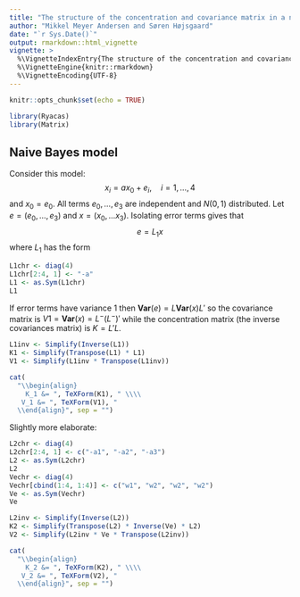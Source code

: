 ```yaml
---
title: "The structure of the concentration and covariance matrix in a naive Bayes model"
author: "Mikkel Meyer Andersen and Søren Højsgaard"
date: "`r Sys.Date()`"
output: rmarkdown::html_vignette
vignette: >
  %\VignetteIndexEntry{The structure of the concentration and covariance matrix in a naive Bayes model}
  %\VignetteEngine{knitr::rmarkdown}
  %\VignetteEncoding{UTF-8}
---
```


```r
knitr::opts_chunk$set(echo = TRUE)
```

```r
library(Ryacas)
library(Matrix)
```

## Naive Bayes model

Consider this model: 
$$
x_i = a x_0 + e_i, \quad i=1, \dots, 4
$$ 
and $x_0=e_0$. All terms $e_0, \dots, e_3$ are independent and $N(0,1)$ distributed. 
Let $e=(e_0, \dots, e_3)$ and $x=(x_0, \dots x_3)$.
Isolating error terms gives that
$$
 e = L_1 x
$$
where $L_1$ has the form
```r
L1chr <- diag(4)
L1chr[2:4, 1] <- "-a"
L1 <- as.Sym(L1chr)
L1
```

If error terms have variance $1$ then $\mathbf{Var}(e)=L \mathbf{Var}(x) L'$ so the covariance matrix is $V1=\mathbf{Var}(x) = L^- (L^-)'$ while the concentration matrix (the inverse covariances matrix) is $K=L' L$.

```r
L1inv <- Simplify(Inverse(L1))
K1 <- Simplify(Transpose(L1) * L1)
V1 <- Simplify(L1inv * Transpose(L1inv))
```

```r
cat(
  "\\begin{align} 
    K_1 &= ", TeXForm(K1), " \\\\ 
   V_1 &= ", TeXForm(V1), " 
  \\end{align}", sep = "")
```

Slightly more elaborate:

```r
L2chr <- diag(4)
L2chr[2:4, 1] <- c("-a1", "-a2", "-a3")
L2 <- as.Sym(L2chr)
L2
Vechr <- diag(4)
Vechr[cbind(1:4, 1:4)] <- c("w1", "w2", "w2", "w2")
Ve <- as.Sym(Vechr)
Ve
```

```r
L2inv <- Simplify(Inverse(L2))
K2 <- Simplify(Transpose(L2) * Inverse(Ve) * L2)
V2 <- Simplify(L2inv * Ve * Transpose(L2inv))
```

```r
cat(
  "\\begin{align} 
    K_2 &= ", TeXForm(K2), " \\\\ 
   V_2 &= ", TeXForm(V2), " 
  \\end{align}", sep = "")
```



